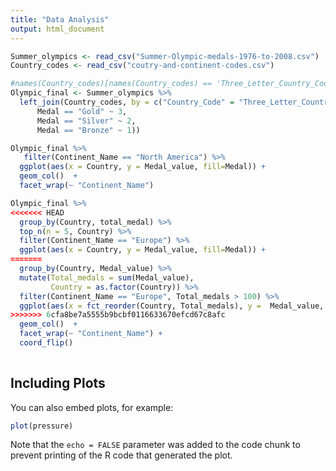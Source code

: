 ```yaml
---
title: "Data Analysis"
output: html_document
---
```


```r
Summer_olympics <- read_csv("Summer-Olympic-medals-1976-to-2008.csv")
Country_codes <- read_csv("coutry-and-continent-codes.csv")
```

```r
#names(Country_codes)[names(Country_codes) == 'Three_Letter_Country_Code'] <- 'Country_code'
Olympic_final <- Summer_olympics %>%
  left_join(Country_codes, by = c("Country_Code" = "Three_Letter_Country_Code")) %>% mutate(Medal_value = case_when(
      Medal == "Gold" ~ 3,
      Medal == "Silver" ~ 2,
      Medal == "Bronze" ~ 1))
```

```r
Olympic_final %>%
   filter(Continent_Name == "North America") %>%
  ggplot(aes(x = Country, y = Medal_value, fill=Medal)) +
  geom_col()  +
  facet_wrap(~ "Continent_Name")
```

```r
Olympic_final %>%
<<<<<<< HEAD
  group_by(Country, total_medal) %>%
  top_n(n = 5, Country) %>%
  filter(Continent_Name == "Europe") %>%
  ggplot(aes(x = Country, y = Medal_value, fill=Medal)) +
=======
  group_by(Country, Medal_value) %>%
  mutate(Total_medals = sum(Medal_value),
         Country = as.factor(Country)) %>%
  filter(Continent_Name == "Europe", Total_medals > 100) %>%
  ggplot(aes(x = fct_reorder(Country, Total_medals), y =  Medal_value,    fill = fct_relevel(Medal, c("Gold", "Silver", "Bronze")))) +
>>>>>>> 6cfa8be7a5555b9bcbf0116633670efcd67c8afc
  geom_col()  +
  facet_wrap(~ "Continent_Name") + 
  coord_flip()
  
```

## Including Plots

You can also embed plots, for example:

```r
plot(pressure)
```

Note that the `echo = FALSE` parameter was added to the code chunk to prevent printing of the R code that generated the plot.
